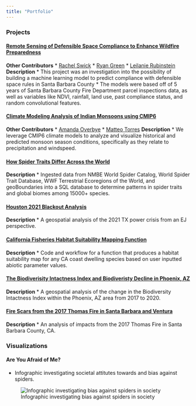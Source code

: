 ```yaml
---
title: "Portfolio"
---
```


### Projects


#### [Remote Sensing of Defensible Space Compliance to Enhance Wildfire Preparedness](https://github.com/wildfire-prep)
**Other Contributors**
* [Rachel Swick](https://github.com/rfswick)
* [Ryan Green](https://github.com/ryangreen6)
* [Leilanie Rubinstein](https://github.com/leirubinstein)
**Description**
* This project was an investigation into the possibility of building a machine learning model to predict compliance with defensible space rules in Santa Barbara County
* The models were based off of 5 years of Santa Barbara County Fire Department parcel inspections data, as well as variables like NDVI, rainfall, land use, past compliance status, and random convolutional features.

#### [Climate Modeling Analysis of Indian Monsoons using CMIP6](https://github.com/silkieMoth/eds_296_climate-modeling_final_proj)
**Other Contributors**
* [Amanda Overbye](https://github.com/Aoverbye)
* [Matteo Torres](https://github.com/matteo-torres)
**Description**
* We leverage CMIP6 climate models to analyze and visualize historical and predicted monsoon season conditions, specifically as they relate to precipitation and windspeed.
  
#### [How Spider Traits Differ Across the World](https://github.com/silkieMoth/databases_project)
**Description**
* Ingested data from NMBE World Spider Catalog, World Spider Trait Database, WWF Terrestrial Ecoregions of the World, and geoBoundaries into a SQL database to determine patterns in spider traits and global biomes among 15000+ species.
  
#### [Houston 2021 Blackout Analysis](https://github.com/silkieMoth/UCSB-EDS-223-Houston-Blackout-Analysis)
**Description**
* A geospatial analysis of the 2021 TX power crisis from an EJ perspective.
  
#### [California Fisheries Habitat Suitability Mapping Function](https://github.com/silkieMoth/UCSB-EDS-223-Fisheries-Habitat-Suitability)
**Description**
* Code and workflow for a function that produces a habitat suitability map for any CA coast dwelling species based on user inputted abiotic parameter values.
  
#### [The Biodiverisity Intactness Index and Biodiveristy Decline in Phoenix, AZ](https://github.com/silkieMoth/phoenix-biodiversity-intactness)
**Description**
* A geospatial analysis of the change in the Biodiversity Intactness Index within the Phoenix, AZ area from 2017 to 2020.
  
#### [Fire Scars from the 2017 Thomas Fire in Santa Barbara and Ventura](https://github.com/silkieMoth/2017-Thomas-Fire-Analysis)
**Description**
* An analysis of impacts from the 2017 Thomas Fire in Santa Barbara County, CA.
  

### Visualizations

#### Are You Afraid of Me?
* Infographic investigating societal attitutes towards and bias against spiders.

![Infographic investigating bias against spiders in society](spider_infographic.png "Spider Societal Bias Infographic")